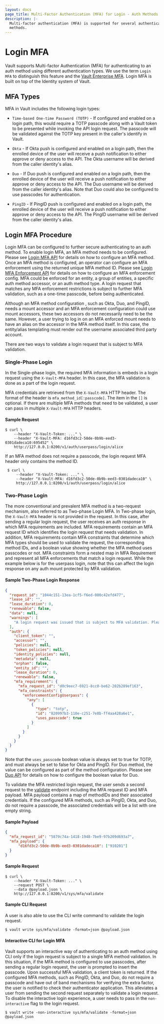 ```yaml
---
layout: docs
page_title: Multi-Factor Authentication (MFA) for Login - Auth Methods
description: |-
  Multi-factor authentication (MFA) is supported for several authentication
  methods.
---
```

# Login MFA

Vault supports Multi-factor Authentication (MFA) for authenticating to
an auth method using different authentication types. We use the term `Login MFA` to distinguish
this feature and the [Vault Enterprise MFA](/docs/enterprise/mfa).
Login MFA is built on top of the Identity system of Vault.

## MFA Types

MFA in Vault includes the following login types:

- `Time-based One-time Password (TOTP)` - If configured and enabled on a login path,
  this would require a TOTP passcode along with a Vault token to be presented
  while invoking the API login request. The passcode will be validated against the
  TOTP key present in the caller's identify in Vault.

- `Okta` - If Okta push is configured and enabled on a login path, then the enrolled
  device of the user will receive a push notification to either approve or deny access
  to the API. The Okta username will be derived from the caller identity's
  alias.

- `Duo` - If Duo push is configured and enabled on a login path, then the enrolled
  device of the user will receive a push notification to either approve or deny access
  to the API. The Duo username will be derived from the caller identity's
  alias. Note that Duo could also be configured to use passcodes for authentication.

- `PingID` - If PingID push is configured and enabled on a login path, the
  enrolled device of the user will receive a push notification to either approve or deny
access to the API. The PingID username will be derived from the caller
  identity's alias.

## Login MFA Procedure

Login MFA can be configured to further secure authenticating to an auth method. To enable login
MFA, an MFA method needs to be configured. Please see [Login MFA API](/api/secret/identity/mfa) for details
on how to configure an MFA method. Once an MFA method is configured, an operator can configure an MFA enforcement using the returned unique MFA method ID.
Please see [Login MFA Enforcement API](/api/secret/identity/mfa/login-enforcement)
for details on how to configure an MFA enforcement config. MFA could be enforced for an entity, a group of
entities, a specific auth method accessor, or an auth method type. A login request that matches
any MFA enforcement restrictions is subject to further MFA validation,
such as a one-time passcode, before being authenticated.

Although an MFA method configuration , such as Okta, Duo, and PingID, needs a mount accessor and an MFA enforcement configuration
could use mount accessors, these two accessors do not necessarily need to be the same.
However, a user trying to log in on an MFA enforced mount needs to have an alias on the accessor in the MFA method itself.
In this case, the entity/alias templating must render out the username associated third party account.

There are two ways to validate a login request that is subject to MFA validation.

 ### Single-Phase Login
 In the Single-phase login, the required MFA information is embeds in a login request using
 the `X-Vault-MFA` header. In this case, the MFA validation is done
 as a part of the login request.

 MFA credentials are retrieved from the `X-Vault-MFA` HTTP header. The format of
 the header is `mfa_method_id[:passcode]`. The item in the `[]` is optional. If there are multiple MFA methods that need to be validated, a user can pass in multiple `X-Vault-MFA` HTTP headers.

 #### Sample Request

 ```shell-session
 $ curl \
     --header "X-Vault-Token: ..." \
     --header "X-Vault-MFA: d16fd3c2-50de-0b9b-eed3-0301dadeca10:695452" \
     http://127.0.0.1:8200/v1/auth/userpass/login/alice
 ```

 If an MFA method does not require a passcode, the login request MFA header only contains the method ID.

 ```shell-session
  $ curl \
      --header "X-Vault-Token: ..." \
      --header "X-Vault-MFA: d16fd3c2-50de-0b9b-eed3-0301dadeca10" \
      http://127.0.0.1:8200/v1/auth/userpass/login/alice
  ```

 ### Two-Phase Login
 The more conventional and prevalent MFA method is a two-request mechanism, also referred to as Two-phase Login MFA.
 In Two-phase login, the `X-Vault-MFA` header is not provided in the request. In this case, after sending a regular login request,
 the user receives an auth response in which MFA requirements are included. MFA requirements contain an MFA request ID
 which identifies the login request that needs validation. In addition, MFA requirements contain MFA constraints
 that determine which MFA types should be used to validate the request, the corresponding method IDs, and
 a boolean value showing whether the MFA method uses passcodes or not. MFA constraints form a nested map in MFA Requirement
 and represent all MFA enforcements that match a login request. While the example below is for the userpass login, 
 note that this can affect the login response on any auth mount protected by MFA validation.

#### Sample Two-Phase Login Response

```json
{
  "request_id": "1044c151-13ea-1cf5-f6ed-000c42efd477",
  "lease_id": "",
  "lease_duration": 0,
  "renewable": false,
  "data": null,
  "warnings": [
    "A login request was issued that is subject to MFA validation. Please make sure to validate the login by sending another request to mfa/validate endpoint."
  ],
  "auth": {
    "client_token": "",
    "accessor": "",
    "policies": null,
    "token_policies": null,
    "identity_policies": null,
    "metadata": null,
    "orphan": false,
    "entity_id": "",
    "lease_duration": 0,
    "renewable": false,
    "mfa_requirement": {
      "mfa_request_id": "d0c9eec7-6921-8cc0-be62-202b289ef163",
      "mfa_constraints": {
        "enforcementConfigUserpass": {
          "any": [
            {
              "type": "totp",
              "id": "820997b3-110e-c251-7e8b-ff4aa428a6e1",
              "uses_passcode": true
            }
          ]
        }
      }
    }
  }
}
```

 Note that the `uses_passcode` boolean value is always set to true for TOTP, and must always be set to false for Okta and PingID.
 For Duo method, the value can be configured as part of the method configuration.
 Please see [Duo API](/api/secret/identity/mfa/duo) for details
 on how to configure the boolean value for Duo.

 To validate the MFA restricted login request, the user sends a second request to the [validate](/api/system/mfa/validate)
 endpoint including the MFA request ID and MFA payload. MFA payload contains a map of methodIDs and their associated credentials.
 If the configured MFA methods, such as PingID, Okta, and Duo, do not require a passcode, the associated
 credentials will be a list with one empty string.

#### Sample Payload

```json
{
  "mfa_request_id": "5879c74a-1418-1948-7be9-97b209d693a7",
  "mfa_payload": {
      "d16fd3c2-50de-0b9b-eed3-0301dadeca10": ["910201"]
  }
}
```

#### Sample Request

```shell-session
$ curl \
    --header "X-Vault-Token: ..." \
    --request POST \
    --data @payload.json \
    http://127.0.0.1:8200/v1/sys/mfa/validate
```

#### Sample CLI Request
A user is also able to use the CLI write command to validate the login request.

```shell-session
$ vault write sys/mfa/validate -format=json @payload.json
```

#### Interactive CLI for Login MFA
Vault supports an interactive way of authenticating to an auth method using CLI only if the
login request is subject to a single MFA method validation. In this situation, if the MFA method
is configured to use passcodes, after sending a regular login request, the user is prompted to
insert the passcode. Upon successful MFA validation, a client token is returned.
If the configured MFA methods, such as PingID, Okta, and Duo, do not require a passcode and have out of band
mechanisms for verifying the extra factor, the user is notified to check their authenticator application.
This alleviates a user from sending the second request separately to validate a login request.
To disable the interactive login experience, a user needs to pass in the `non-interactive` flag to the login request.

```shell-session
$ vault write -non-interactive sys/mfa/validate -format=json @payload.json
```
